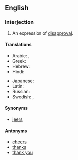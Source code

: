 ==English==

===Interjection===
{{en-interj}}

# An expression of [[disapproval]].

====Translations====
{{trans-top|expression of disapproval}}
* Arabic: {{t|ar|حَرَام عَلَيْك}}, {{t|ar|عَيْب عَلَيْكَ}}
* Greek: {{t|el|ντροπή σου}}
* Hebrew: {{t|he|התבייש לך|tr=hitbayésh lekhá|sc=Hebr}}
* Hindi: {{t+|hi|शर्म|tr=śarm|sc=Deva}}
{{trans-mid}}
* Japanese: {{t|ja|恥を知れ|tr=はじをしれ, hajioshire|sc=Jpan}}
* Latin: {{t+|la|te}} {{t|la|pudeat}}
* Russian: {{t|ru|как вам не стыдно!}}
* Swedish: {{t|sv|fy skäms}}, {{t|sv|skäms på dig}}
{{trans-bottom}}

====Synonyms====
* [[jeers]]

====Antonyms====
* [[cheers]]
* [[thanks]]
* [[thank you]]